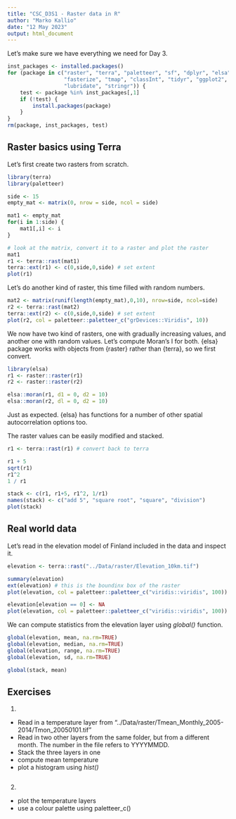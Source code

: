 ```yaml
---
title: "CSC_D3S1 - Raster data in R"
author: "Marko Kallio"
date: "12 May 2023"
output: html_document
---
```




Let's make sure we have everything we need for Day 3.

```r
inst_packages <- installed.packages()
for (package in c("raster", "terra", "paletteer", "sf", "dplyr", "elsa",
                  "fasterize", "tmap", "classInt", "tidyr", "ggplot2",
                  "lubridate", "stringr")) {
    test <- package %in% inst_packages[,1]
    if (!test) {
        install.packages(package)
    }
}
rm(package, inst_packages, test)
```



## Raster basics using Terra

Let's first create two rasters from scratch.

```r
library(terra)
library(paletteer)

side <- 15
empty_mat <- matrix(0, nrow = side, ncol = side)

mat1 <- empty_mat
for(i in 1:side) {
    mat1[,i] <- i
}

# look at the matrix, convert it to a raster and plot the raster
mat1
r1 <- terra::rast(mat1)
terra::ext(r1) <- c(0,side,0,side) # set extent
plot(r1)
```


Let's do another kind of raster, this time filled with random numbers.

```r
mat2 <- matrix(runif(length(empty_mat),0,10), nrow=side, ncol=side)
r2 <- terra::rast(mat2)
terra::ext(r2) <- c(0,side,0,side) # set extent
plot(r2, col = paletteer::paletteer_c("grDevices::Viridis", 10))
```


We now have two kind of rasters, one with gradually increasing values, and another one with random values. Let's compute Moran's I for both. {elsa} package works with objects from {raster} rather than {terra}, so we first convert.

```r
library(elsa)
r1 <- raster::raster(r1)
r2 <- raster::raster(r2)

elsa::moran(r1, d1 = 0, d2 = 10)
elsa::moran(r2, dl = 0, d2 = 10)
```
Just as expected. {elsa} has functions for a number of other spatial autocorrelation options too.

The raster values can be easily modified and stacked.

```r

r1 <- terra::rast(r1) # convert back to terra

r1 + 5
sqrt(r1)
r1^2
1 / r1

stack <- c(r1, r1+5, r1^2, 1/r1)
names(stack) <- c("add 5", "square root", "square", "division")
plot(stack)

```




## Real world data

Let's read in the elevation model of Finland included in the data and inspect it.

```r

elevation <- terra::rast("../Data/raster/Elevation_10km.tif")

summary(elevation)
ext(elevation) # this is the boundinx box of the raster
plot(elevation, col = paletteer::paletteer_c("viridis::viridis", 100))

elevation[elevation == 0] <- NA
plot(elevation, col = paletteer::paletteer_c("viridis::viridis", 100))
```

We can compute statistics from the elevation layer using *global()* function.

```r

global(elevation, mean, na.rm=TRUE)
global(elevation, median, na.rm=TRUE)
global(elevation, range, na.rm=TRUE)
global(elevation, sd, na.rm=TRUE) 

global(stack, mean)

```


## Exercises

1.

* Read in a temperature layer from "../Data/raster/Tmean_Monthly_2005-2014/Tmon_20050101.tif"
* Read in two other layers from the same folder, but from a different month. The number in the file refers to YYYYMMDD.
* Stack the three layers in one
* compute mean temperature
* plot a histogram using *hist()*

```r

```


2.

* plot the temperature layers
* use a colour palette using paletteer_c()


```r

```

